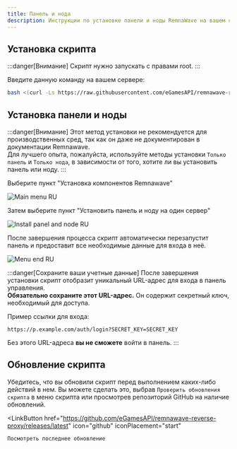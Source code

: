 ```yaml
---
title: Панель и нода
description: Инструкции по установке панели и ноды RemnaWave на вашем сервере.
---
```



## Установка скрипта

:::danger[Внимание]
Скрипт нужно запускать с правами root.
:::

Введите данную команду на вашем сервере:

```bash
bash <(curl -Ls https://raw.githubusercontent.com/eGamesAPI/remnawave-reverse-proxy/refs/heads/main/install_remnawave.sh)
```

## Установка панели и ноды
:::danger[Внимание]
Этот метод установки не рекомендуется для производственных сред, так как он даже не документирован в документации Remnawave.  
Для лучшего опыта, пожалуйста, используйте методы установки `Только панель` и `Только нода`, в зависимости от того, хотите ли вы установить панель или ноду.
:::

Выберите пункт "Установка компонентов Remnawave"

![Main menu RU](https://raw.githubusercontent.com/eGamesAPI/remnawave-reverse-proxy/refs/heads/main/docs/src/assets/main_menu.ru.png)

Затем выберите пункт "Установить панель и ноду на один сервер"

![Install panel and node RU](https://raw.githubusercontent.com/eGamesAPI/remnawave-reverse-proxy/refs/heads/main/docs/src/assets/install_panel_node.ru.png)

После завершения процесса скрипт автоматически перезапустит панель и предоставит все необходимые данные для входа в неё.

![Menu end RU](https://raw.githubusercontent.com/eGamesAPI/remnawave-reverse-proxy/refs/heads/main/docs/src/assets/menu_end_ru.png)

:::danger[Сохраните ваши учетные данные]
После завершения установки скрипт отобразит уникальный URL-адрес для входа в панель управления.  
**Обязательно сохраните этот URL-адрес.** Он содержит секретный ключ, необходимый для доступа.

Пример ссылки для входа:
```
https://p.example.com/auth/login?SECRET_KEY=SECRET_KEY
```
Без этого URL-адреса **вы не сможете** войти в панель.
:::

## Обновление скрипта

Убедитесь, что вы обновили скрипт перед выполнением каких-либо действий в нем. Вы можете сделать это, выбрав `Проверить обновления скрипта` в меню скрипта или просмотрев репозиторий GitHub на наличие обновлений.

<LinkButton
    href="https://github.com/eGamesAPI/remnawave-reverse-proxy/releases/latest"
    icon="github"
    iconPlacement="start"
>
    Посмотреть последнее обновление
</LinkButton>

